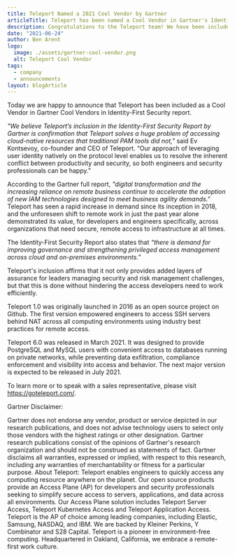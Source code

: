 ```yaml
---
title: Teleport Named a 2021 Cool Vendor by Gartner
articleTitle: Teleport has been named a Cool Vendor in Gartner's Identity-First Security report
description: Congratulations to the Teleport team! We have been included as a Cool Vendor in Gartner Cool Vendors in Identity-First Security report for 2021.
date: "2021-06-24"
author: Ben Arent
logo:
  image: ./assets/gartner-cool-vendor.png
  alt: Teleport Cool Vendor
tags:
  - company
  - announcements
layout: blogArticle
---
```



Today we are happy to announce that Teleport has been included as a Cool Vendor in Gartner Cool Vendors in Identity-First Security report.

_"We believe Teleport’s inclusion in the Identity-First Security Report by Gartner is confirmation that Teleport solves a huge problem of
accessing cloud-native resources that traditional PAM tools did not,"_ said Ev Kontsevoy, co-founder and CEO of Teleport. “Our approach of
leveraging user identity natively on the protocol level enables us to resolve the inherent conflict between productivity and security, so
both engineers and security professionals can be happy.”

According to the Gartner full report, _"digital transformation and the increasing reliance on remote business continue to accelerate the
adoption of new IAM technologies designed to meet business agility demands."_ Teleport has seen a rapid increase in demand since its
inception in 2018, and the unforeseen shift to remote work in just the past year alone demonstrated its value, for developers and engineers
specifically, across organizations that need secure, remote access to infrastructure at all times.

The Identity-First Security Report also states that _“there is demand for improving governance and strengthening privileged access
management across cloud and on-premises environments.”_

Teleport's inclusion affirms that it not only provides added layers of assurance for leaders managing security and risk management
challenges, but that this is done without hindering the access developers need to work efficiently.

Teleport 1.0 was originally launched in 2016 as an open source project on Github. The first version empowered engineers to access SSH
servers behind NAT across all computing environments using industry best practices for remote access.

Teleport 6.0 was released in March 2021. It was designed to provide PostgreSQL and MySQL users with convenient access to databases running
on private networks, while preventing data exfiltration, compliance enforcement and visibility into access and behavior. The next major
version is expected to be released in July 2021.

To learn more or to speak with a sales representative, please visit https://goteleport.com/.

Gartner Disclaimer:

<p css={
  css({
      p: { fontSize: "text-sm", lineHeight: "sm"},
    })}>

Gartner does not endorse any vendor, product or service depicted in our research publications, and does not advise technology users to
select only those vendors with the highest ratings or other designation. Gartner research publications consist of the opinions of Gartner's
research organization and should not be construed as statements of fact. Gartner disclaims all warranties, expressed or implied, with
respect to this research, including any warranties of merchantability or fitness for a particular purpose. About Teleport: Teleport enables
engineers to quickly access any computing resource anywhere on the planet. Our open source products provide an Access Plane (AP) for
developers and security professionals seeking to simplify secure access to servers, applications, and data across all environments. Our
Access Plane solution includes Teleport Server Access, Teleport Kubernetes Access and Teleport Application Access. Teleport is the AP of
choice among leading companies, including Elastic, Samsung, NASDAQ, and IBM. We are backed by Kleiner Perkins, Y Combinator and S28 Capital.
Teleport is a pioneer in environment-free computing. Headquartered in Oakland, California, we embrace a remote-first work culture.

</p>

<EmailSubscribeViolet />
